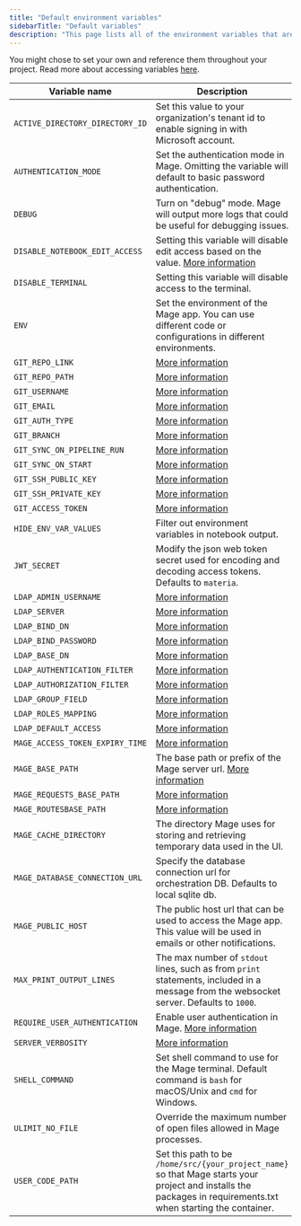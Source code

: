 ```yaml
---
title: "Default environment variables"
sidebarTitle: "Default variables"
description: "This page lists all of the environment variables that are set by default in Mage."
---
```


You might chose to set your own and reference them throughout your project. Read more about accessing variables [here](development/variables/referencing-variables).

| Variable name             | Description                   | Example values     |
| ------------------------- | ----------------------------- | ----------------- |
| `ACTIVE_DIRECTORY_DIRECTORY_ID` | Set this value to your organization's tenant id to enable signing in with Microsoft account. | [More info](/production/authentication/microsoft) |
| `AUTHENTICATION_MODE` | Set the authentication mode in Mage. Omitting the variable will default to basic password authentication. | `ldap` |
| `DEBUG` | Turn on "debug" mode. Mage will output more logs that could be useful for debugging issues. | 1 |
| `DISABLE_NOTEBOOK_EDIT_ACCESS` | Setting this variable will disable edit access based on the value. [More information](/production/configuring-production-settings/overview#read-only-access) | 1 |
| `DISABLE_TERMINAL` | Setting this variable will disable access to the terminal. | 1 |
| `ENV`               | Set the environment of the Mage app. You can use different code or configurations in different environments. | `dev`, `staging`, `production`/`prod` |
| `GIT_REPO_LINK`               | [More information](/production/data-sync/git#git-settings-as-environment-variables) | See link |
| `GIT_REPO_PATH`               | [More information](/production/data-sync/git#git-settings-as-environment-variables) | See link |
| `GIT_USERNAME`                | [More information](/production/data-sync/git#git-settings-as-environment-variables) | See link |
| `GIT_EMAIL`                   | [More information](/production/data-sync/git#git-settings-as-environment-variables) | See link |
| `GIT_AUTH_TYPE`               | [More information](/production/data-sync/git#git-settings-as-environment-variables) | See link |
| `GIT_BRANCH`                  | [More information](/production/data-sync/git#git-settings-as-environment-variables) | See link |
| `GIT_SYNC_ON_PIPELINE_RUN`    | [More information](/production/data-sync/git#git-settings-as-environment-variables) | See link |
| `GIT_SYNC_ON_START`           | [More information](/production/data-sync/git#git-settings-as-environment-variables) | See link |
| `GIT_SSH_PUBLIC_KEY`          | [More information](/production/data-sync/git#git-settings-as-environment-variables) | See link |
| `GIT_SSH_PRIVATE_KEY`         | [More information](/production/data-sync/git#git-settings-as-environment-variables) | See link |
| `GIT_ACCESS_TOKEN`            | [More information](/production/data-sync/git#git-settings-as-environment-variables) | See link |
| `HIDE_ENV_VAR_VALUES` | Filter out environment variables in notebook output. | 1 |
| `JWT_SECRET` | Modify the json web token secret used for encoding and decoding access tokens. Defaults to `materia`. | `your_jwt_secret` |
| `LDAP_ADMIN_USERNAME`  | [More information](/production/authentication/overview#ldap) | See link                     |
| `LDAP_SERVER`          | [More information](/production/authentication/overview#ldap) | See link          |
| `LDAP_BIND_DN`         | [More information](/production/authentication/overview#ldap) | See link |
| `LDAP_BIND_PASSWORD`   | [More information](/production/authentication/overview#ldap) | See link                  |
| `LDAP_BASE_DN`         | [More information](/production/authentication/overview#ldap) | See link         |
| `LDAP_AUTHENTICATION_FILTER` | [More information](/production/authentication/overview#ldap) | See link |
| `LDAP_AUTHORIZATION_FILTER` | [More information](/production/authentication/overview#ldap) | See link |
| `LDAP_GROUP_FIELD` | [More information](/production/authentication/overview#ldap) | See link |
| `LDAP_ROLES_MAPPING` | [More information](/production/authentication/overview#ldap) | See link |
| `LDAP_DEFAULT_ACCESS` | [More information](/production/authentication/overview#ldap) | See link |
| `MAGE_ACCESS_TOKEN_EXPIRY_TIME` | [More information](/production/authentication/overview#ldap) | See link |
| `MAGE_BASE_PATH` | The base path or prefix of the Mage server url. [More information](/getting-started/setup#setting-prefix-for-mage-url) | `base/path` |
| `MAGE_REQUESTS_BASE_PATH` | [More information](/getting-started/setup#setting-prefix-for-mage-url) | `base/path` |
| `MAGE_ROUTESBASE_PATH` | [More information](/getting-started/setup#setting-prefix-for-mage-url) | `base/path` |
| `MAGE_CACHE_DIRECTORY` | The directory Mage uses for storing and retrieving temporary data used in the UI. | `/root/.mage_data/default_repo/.cache` |
| `MAGE_DATABASE_CONNECTION_URL` | Specify the database connection url for orchestration DB. Defaults to local sqlite db. | [Example](/production/configuring-production-settings/overview#postgres) |
| `MAGE_PUBLIC_HOST` | The public host url that can be used to access the Mage app. This value will be used in emails or other notifications. | `http://localhost:6789` |
| `MAX_PRINT_OUTPUT_LINES` | The max number of `stdout` lines, such as from `print` statements, included in a message from the websocket server. Defaults to `1000`. | `100` |
| `REQUIRE_USER_AUTHENTICATION`  | Enable user authentication in Mage. [More information](/production/authentication/overview) | 1 |
| `SERVER_VERBOSITY` | [More information](/development/observability/logging#server-logging) | See link |
| `SHELL_COMMAND` | Set shell command to use for the Mage terminal. Default command is `bash` for macOS/Unix and `cmd` for Windows. | `bash`, `cmd`, ... |
| `ULIMIT_NO_FILE` | Override the maximum number of open files allowed in Mage processes. | 8192 |
| `USER_CODE_PATH` | Set this path to be `/home/src/{your_project_name}` so that Mage starts your project and installs the packages in requirements.txt when starting the container. | `/home/src/mage_project` |
